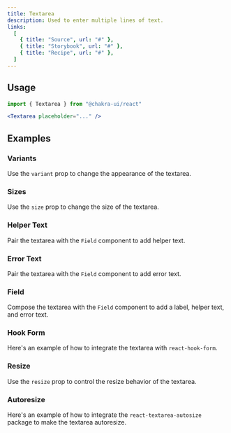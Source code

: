 ```yaml
---
title: Textarea
description: Used to enter multiple lines of text.
links:
  [
    { title: "Source", url: "#" },
    { title: "Storybook", url: "#" },
    { title: "Recipe", url: "#" },
  ]
---
```


<ExampleTabs name="textarea-basic" />

## Usage

```jsx
import { Textarea } from "@chakra-ui/react"
```

```jsx
<Textarea placeholder="..." />
```

## Examples

### Variants

Use the `variant` prop to change the appearance of the textarea.

<ExampleTabs name="textarea-with-variants" />

### Sizes

Use the `size` prop to change the size of the textarea.

<ExampleTabs name="textarea-with-sizes" />

### Helper Text

Pair the textarea with the `Field` component to add helper text.

<ExampleTabs name="textarea-with-helper-text" />

### Error Text

Pair the textarea with the `Field` component to add error text.

<ExampleTabs name="textarea-with-error-text" />

### Field

Compose the textarea with the `Field` component to add a label, helper text, and
error text.

<ExampleTabs name="input-with-field" />

### Hook Form

Here's an example of how to integrate the textarea with `react-hook-form`.

<ExampleTabs name="textarea-with-hook-form" />

### Resize

Use the `resize` prop to control the resize behavior of the textarea.

<ExampleTabs name="textarea-with-resize" />

### Autoresize

Here's an example of how to integrate the `react-textarea-autosize` package to
make the textarea autoresize.

<ExampleTabs name="textarea-with-autoresize" />
